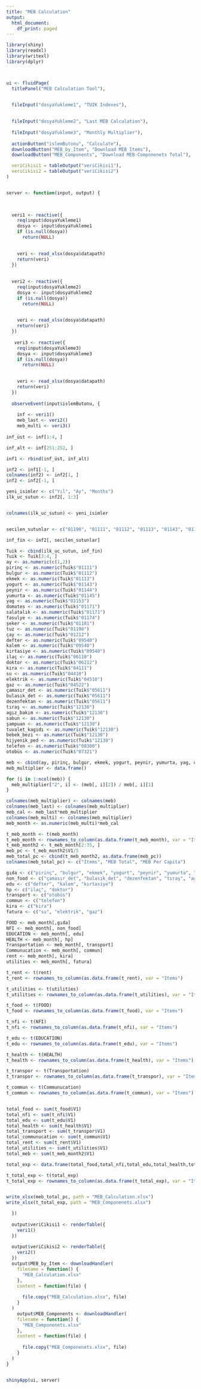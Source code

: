 ```yaml
---
title: "MEB Calculation"
output:
  html_document:
    df_print: paged
---
```


```r


library(shiny)
library(readxl)
library(writexl)
library(dplyr)



ui <- fluidPage(
  titlePanel("MEB Calculation Tool"),
  

  fileInput("dosyaYukleme1", "TUIK Indexes"),
  

  fileInput("dosyaYukleme2", "Last MEB Calculation"),
  
  fileInput("dosyaYukleme3", "Monthly Multiplier"),
  
  actionButton("islemButonu", "Calculate"),
  downloadButton("MEB_by_Item", "Download MEB Items"),
  downloadButton("MEB_Components", "Download MEB-Componenets Total"),

  veriCikisi1 = tableOutput("veriCikisi1"),
  veriCikisi2 = tableOutput("veriCikisi2")
)


server <- function(input, output) {

   
    
  veri1 <- reactive({
    req(input$dosyaYukleme1) 
    dosya <- input$dosyaYukleme1
    if (is.null(dosya))
      return(NULL)
    

    veri <- read_xlsx(dosya$datapath)
    return(veri)
  })
  
 
  veri2 <- reactive({
    req(input$dosyaYukleme2)
    dosya <- input$dosyaYukleme2
    if (is.null(dosya))
      return(NULL)
    

    veri <- read_xlsx(dosya$datapath) 
    return(veri)
  })
  
   veri3 <- reactive({
    req(input$dosyaYukleme3) 
    dosya <- input$dosyaYukleme3
    if (is.null(dosya))
      return(NULL)
    

    veri <- read_xlsx(dosya$datapath) 
    return(veri)
  })
  
  observeEvent(input$islemButonu, {
 
    inf <- veri1()
    meb_last <- veri2()
    meb_multi <- veri3()
    
inf_üst <- inf[1:4, ]

inf_alt <- inf[251:252, ]

inf1 <- rbind(inf_üst, inf_alt)

inf2 <- inf1[-1, ]
colnames(inf2) <- inf2[1, ]
inf2 <- inf2[-1, ]

yeni_isimler <- c("Yıl", "Ay", "Months")
ilk_uc_sutun <- inf2[, 1:3]


colnames(ilk_uc_sutun) <- yeni_isimler


secilen_sutunlar <- c("01190", "01111", "01112", "01113", "01143", "01144", "01145", "01153", "01171", "01174", "01181", "01212", "04111", "04410", "04510", "04522", "05611", "06110", "06212", "07321", "08300", "09540", "12130")

inf_fin <- inf2[, secilen_sutunlar]

Tuik <- cbind(ilk_uc_sutun, inf_fin)
Tuik <- Tuik[3:4, ]
ay <- as.numeric(c(1,2))
pirinç <- as.numeric(Tuik$"01111")
bulgur <- as.numeric(Tuik$"01112")
ekmek <- as.numeric(Tuik$"01113")
yogurt <- as.numeric(Tuik$"01143")
peynir <- as.numeric(Tuik$"01144")
yumurta <- as.numeric(Tuik$"01145")
yag <- as.numeric(Tuik$"01153")
domates <- as.numeric(Tuik$"01171")
salatalık <- as.numeric(Tuik$"01171")
fasulye <- as.numeric(Tuik$"01174")
şeker <- as.numeric(Tuik$"01181")
tuz <- as.numeric(Tuik$"01190")
çay <- as.numeric(Tuik$"01212")
defter <- as.numeric(Tuik$"09540")
kalem <- as.numeric(Tuik$"09540")
kırtasiye <- as.numeric(Tuik$"09540")
ilaç <- as.numeric(Tuik$"06110")
doktor <- as.numeric(Tuik$"06212")
kira <- as.numeric(Tuik$"04111")
su <- as.numeric(Tuik$"04410")
elektrik <- as.numeric(Tuik$"04510")
gaz <- as.numeric(Tuik$"04522")
çamasır_det <- as.numeric(Tuik$"05611")
bulasık_det <- as.numeric(Tuik$"05611")
dezenfektan <- as.numeric(Tuik$"05611")
tıraş <- as.numeric(Tuik$"12130")
agız_bakım <- as.numeric(Tuik$"12130")
sabun <- as.numeric(Tuik$"12130")
şampuan <- as.numeric(Tuik$"12130")
tuvalet_kagıdı <- as.numeric(Tuik$"12130")
bebek_bezi <- as.numeric(Tuik$"12130")
hijyenik_ped <- as.numeric(Tuik$"12130")
telefon <- as.numeric(Tuik$"08300")
otobüs <- as.numeric(Tuik$"07321")

meb <- cbind(ay, pirinç, bulgur, ekmek, yogurt, peynir, yumurta, yag, domates, salatalık, fasulye, şeker,tuz, çay, defter, kalem, kırtasiye, ilaç, doktor, kira, su, elektrik, gaz, çamasır_det, bulasık_det, dezenfektan, tıraş, agız_bakım, sabun, şampuan, tuvalet_kagıdı, bebek_bezi, hijyenik_ped, telefon,otobüs)
meb_multiplier <- data.frame()

for (i in 1:ncol(meb)) {
  meb_multiplier["2", i] <- (meb[, i][2]) / meb[, i][1]
}

colnames(meb_multiplier) <- colnames(meb)
colnames(meb_last) <- colnames(meb_multiplier)
meb_cal <- meb_last*meb_multiplier
colnames(meb_multi) <- colnames(meb_multiplier)
meb_month <- as.numeric(meb_multi)*meb_cal

t_meb_month <- t(meb_month)
t_meb_month <- rownames_to_column(as.data.frame(t_meb_month), var = "Items")
t_meb_month2 <- t_meb_month[2:35, ]
meb_pc <- t_meb_month2$V1/5
meb_total_pc <- cbind(t_meb_month2, as.data.frame(meb_pc))
colnames(meb_total_pc) <- c("Items", "MEB Total", "MEB Per Capita")

gıda <- c("pirinç", "bulgur", "ekmek", "yogurt", "peynir", "yumurta", "yag", "domates", "salatalık", "fasulye", "şeker","tuz", "çay")
non_food <- c("çamasır_det", "bulasık_det", "dezenfektan", "tıraş", "agız_bakım", "sabun", "şampuan", "tuvalet_kagıdı", "bebek_bezi", "hijyenik_ped")
edu <- c("defter", "kalem", "kırtasiye")
hp <- c("ilaç", "doktor")
transport <- c("otobüs")
commun <- c("telefon")
kira <- c("kira")
fatura <- c("su", "elektrik", "gaz")

FOOD <- meb_month[,gıda]
NFI <- meb_month[, non_food]
EDUCATION <- meb_month[, edu]
HEALTH <- meb_month[, hp]
Transportation <- meb_month[, transport]
Communucation <- meb_month[, commun]
rent <- meb_month[, kira]
utilities <- meb_month[, fatura]

t_rent <- t(rent)
t_rent <- rownames_to_column(as.data.frame(t_rent), var = "Items")

t_utilities <- t(utilities)
t_utilities <- rownames_to_column(as.data.frame(t_utilities), var = "Items")

t_food <- t(FOOD)
t_food <- rownames_to_column(as.data.frame(t_food), var = "Items")

t_nfi <- t(NFI)
t_nfi <- rownames_to_column(as.data.frame(t_nfi), var = "Items")

t_edu <- t(EDUCATION)
t_edu <- rownames_to_column(as.data.frame(t_edu), var = "Items")

t_health <- t(HEALTH)
t_health <- rownames_to_column(as.data.frame(t_health), var = "Items")

t_transpor <- t(Transportation)
t_transpor <- rownames_to_column(as.data.frame(t_transpor), var = "Items")

t_commun <- t(Communucation)
t_commun <- rownames_to_column(as.data.frame(t_commun), var = "Items")


total_food <- sum(t_food$V1)
total_nfi <- sum(t_nfi$V1)
total_edu <- sum(t_edu$V1)
total_health <- sum(t_health$V1)
total_transport <- sum(t_transpor$V1)
total_communucation <- sum(t_commun$V1)
total_rent <- sum(t_rent$V1)
total_utilities <- sum(t_utilities$V1)
total_meb <- sum(t_meb_month2$V1)

total_exp <- data.frame(total_food,total_nfi,total_edu,total_health,total_transport,total_communucation,total_rent,total_utilities,total_meb)

t_total_exp <- t(total_exp)
t_total_exp <- rownames_to_column(as.data.frame(t_total_exp), var = "Items")


write_xlsx(meb_total_pc, path = "MEB_Calculation.xlsx")
write_xlsx(t_total_exp, path = "MEB_Componenets.xlsx")

  })
  
  output$veriCikisi1 <- renderTable({
    veri1()
  })
  
  output$veriCikisi2 <- renderTable({
    veri2()
  })
  output$MEB_by_Item <- downloadHandler(
    filename = function() {
      "MEB_Calculation.xlsx" 
    },
    content = function(file) {
      
      file.copy("MEB_Calculation.xlsx", file)
    }
  )
    output$MEB_Components <- downloadHandler(
    filename = function() {
      "MEB_Componenets.xlsx" 
    },
    content = function(file) {
      
      file.copy("MEB_Componenets.xlsx", file)
    }
  )
}


shinyApp(ui, server)



```
